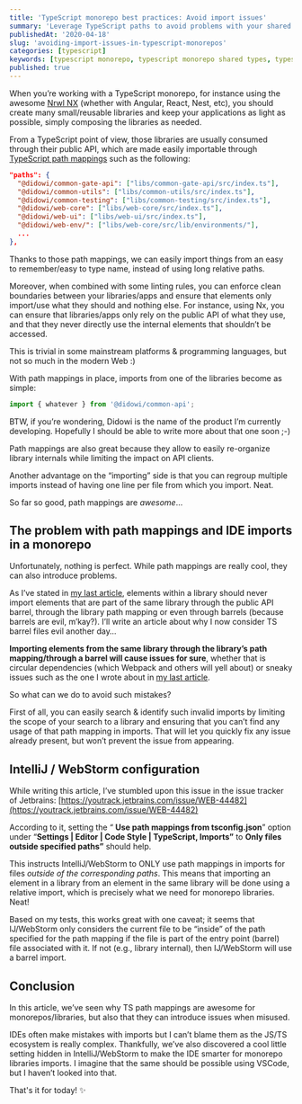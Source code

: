 ```yaml
---
title: 'TypeScript monorepo best practices: Avoid import issues'
summary: 'Leverage TypeScript paths to avoid problems with your shared types imports'
publishedAt: '2020-04-18'
slug: 'avoiding-import-issues-in-typescript-monorepos'
categories: [typescript]
keywords: [typescript monorepo, typescript monorepo shared types, typescript monorepo best practices, typescript path mapping, typescript path alias, typescript]
published: true
---
```


When you’re working with a TypeScript monorepo, for instance using the awesome [Nrwl NX](https://nx.dev/) (whether with Angular, React, Nest, etc), you should create many small/reusable libraries and keep your applications as light as possible, simply composing the libraries as needed.

From a TypeScript point of view, those libraries are usually consumed through their public API, which are made easily importable through [TypeScript path mappings](https://www.typescriptlang.org/docs/handbook/module-resolution.html#path-mapping) such as the following:

```json
"paths": {
  "@didowi/common-gate-api": ["libs/common-gate-api/src/index.ts"],
  "@didowi/common-utils": ["libs/common-utils/src/index.ts"],
  "@didowi/common-testing": ["libs/common-testing/src/index.ts"],
  "@didowi/web-core": ["libs/web-core/src/index.ts"],
  "@didowi/web-ui": ["libs/web-ui/src/index.ts"],
  "@didowi/web-env/": ["libs/web-core/src/lib/environments/"],
  ...
},
```

Thanks to those path mappings, we can easily import things from an easy to remember/easy to type name, instead of using long relative paths.

Moreover, when combined with some linting rules, you can enforce clean boundaries between your libraries/apps and ensure that elements only import/use what they should and nothing else. For instance, using Nx, you can ensure that libraries/apps only rely on the public API of what they use, and that they never directly use the internal elements that shouldn’t be accessed.

This is trivial in some mainstream platforms & programming languages, but not so much in the modern Web :)

With path mappings in place, imports from one of the libraries become as simple:

```typescript
import { whatever } from '@didowi/common-api';
```

BTW, if you’re wondering, Didowi is the name of the product I’m currently developing. Hopefully I should be able to write more about that one soon ;-)

Path mappings are also great because they allow to easily re-organize library internals while limiting the impact on API clients.

Another advantage on the “importing” side is that you can regroup multiple imports instead of having one line per file from which you import. Neat.

So far so good, path mappings are _awesome_…

## The problem with path mappings and IDE imports in a monorepo

Unfortunately, nothing is perfect. While path mappings are really cool, they can also introduce problems.

As I’ve stated in [my last article](https://medium.com/@dSebastien/fixing-the-cant-resolve-all-parameters-exception-with-angular-di-1091af1b080), elements within a library should never import elements that are part of the same library through the public API barrel, through the library path mapping or even through barrels (because barrels are evil, m’kay?). I’ll write an article about why I now consider TS barrel files evil another day…

**Importing elements from the same library through the library’s path mapping/through a barrel will cause issues for sure**, whether that is circular dependencies (which Webpack and others will yell about) or sneaky issues such as the one I wrote about in [my last article](https://medium.com/@dSebastien/fixing-the-cant-resolve-all-parameters-exception-with-angular-di-1091af1b080).

So what can we do to avoid such mistakes?

First of all, you can easily search & identify such invalid imports by limiting the scope of your search to a library and ensuring that you can’t find any usage of that path mapping in imports. That will let you quickly fix any issue already present, but won’t prevent the issue from appearing.

## IntelliJ / WebStorm configuration

While writing this article, I’ve stumbled upon this issue in the issue tracker of Jetbrains: [https://youtrack.jetbrains.com/issue/WEB-44482](https://youtrack.jetbrains.com/issue/WEB-44482)

According to it, setting the “ **Use path mappings from tsconfig.json**” option under “**Settings | Editor | Code Style | TypeScript, Imports”** to **Only files outside specified paths”** should help.

This instructs IntelliJ/WebStorm to ONLY use path mappings in imports for files _outside of the corresponding paths_. This means that importing an element in a library from an element in the same library will be done using a relative import, which is precisely what we need for monorepo libraries. Neat!

Based on my tests, this works great with one caveat; it seems that IJ/WebStorm only considers the current file to be “inside” of the path specified for the path mapping if the file is part of the entry point (barrel) file associated with it. If not (e.g., library internal), then IJ/WebStorm will use a barrel import.

## Conclusion

In this article, we’ve seen why TS path mappings are awesome for monorepos/libraries, but also that they can introduce issues when misused.

IDEs often make mistakes with imports but I can’t blame them as the JS/TS ecosystem is really complex. Thankfully, we’ve also discovered a cool little setting hidden in IntelliJ/WebStorm to make the IDE smarter for monorepo libraries imports. I imagine that the same should be possible using VSCode, but I haven’t looked into that.

That's it for today! ✨

<BlogPostSignature />

